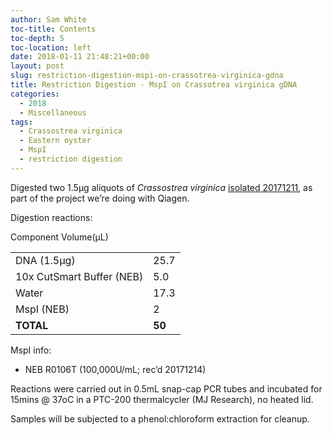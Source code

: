 ```yaml
---
author: Sam White
toc-title: Contents
toc-depth: 5
toc-location: left
date: 2018-01-11 21:48:21+00:00
layout: post
slug: restriction-digestion-mspi-on-crassotrea-virginica-gdna
title: Restriction Digestion - MspI on Crassotrea virginica gDNA
categories:
  - 2018
  - Miscellaneous
tags:
  - Crassostrea virginica
  - Eastern oyster
  - MspI
  - restriction digestion
---
```


Digested two 1.5μg aliquots of _Crassostrea virginica_ [isolated 20171211](https://robertslab.github.io/sams-notebook/posts/2017/2017-12-11-dna-isolation-quantification-crassotrea-virginica-mantle-gdna/), as part of the project we're doing with Qiagen.

Digestion reactions:

<table >

<tr >
  Component
  Volume(μL)
</tr>

<tbody >
<tr >
  
<td >DNA (1.5μg)
</td>
  
<td >25.7
</td>
</tr>
<tr >
  
<td >10x CutSmart Buffer (NEB)
</td>
  
<td >5.0
</td>
</tr>
<tr >
  
<td >Water
</td>
  
<td >17.3
</td>
</tr>
<tr >
  
<td >MspI (NEB)
</td>
  
<td >2
</td>
</tr>
<tr >
  
<td >**TOTAL**
</td>
  
<td >**50**
</td>
</tr>
</tbody>
</table>

MspI info:





  * NEB R0106T (100,000U/mL; rec'd 20171214)



Reactions were carried out in 0.5mL snap-cap PCR tubes and incubated for 15mins @ 37oC in a PTC-200 thermalcycler (MJ Research), no heated lid.

Samples will be subjected to a phenol:chloroform extraction for cleanup.
